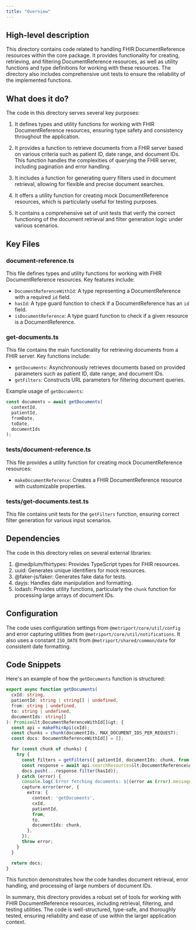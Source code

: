 ```yaml
---
title: "Overview"
---
```


## High-level description
This directory contains code related to handling FHIR DocumentReference resources within the core package. It provides functionality for creating, retrieving, and filtering DocumentReference resources, as well as utility functions and type definitions for working with these resources. The directory also includes comprehensive unit tests to ensure the reliability of the implemented functions.

## What does it do?
The code in this directory serves several key purposes:

1. It defines types and utility functions for working with FHIR DocumentReference resources, ensuring type safety and consistency throughout the application.

2. It provides a function to retrieve documents from a FHIR server based on various criteria such as patient ID, date range, and document IDs. This function handles the complexities of querying the FHIR server, including pagination and error handling.

3. It includes a function for generating query filters used in document retrieval, allowing for flexible and precise document searches.

4. It offers a utility function for creating mock DocumentReference resources, which is particularly useful for testing purposes.

5. It contains a comprehensive set of unit tests that verify the correct functioning of the document retrieval and filter generation logic under various scenarios.

## Key Files

### document-reference.ts
This file defines types and utility functions for working with FHIR DocumentReference resources. Key features include:

- `DocumentReferenceWithId`: A type representing a DocumentReference with a required `id` field.
- `hasId`: A type guard function to check if a DocumentReference has an `id` field.
- `isDocumentReference`: A type guard function to check if a given resource is a DocumentReference.

### get-documents.ts
This file contains the main functionality for retrieving documents from a FHIR server. Key functions include:

- `getDocuments`: Asynchronously retrieves documents based on provided parameters such as patient ID, date range, and document IDs.
- `getFilters`: Constructs URL parameters for filtering document queries.

Example usage of `getDocuments`:

```typescript
const documents = await getDocuments(
  contextId,
  patientId,
  fromDate,
  toDate,
  documentIds
);
```

### __tests__/document-reference.ts
This file provides a utility function for creating mock DocumentReference resources:

- `makeDocumentReference`: Creates a FHIR DocumentReference resource with customizable properties.

### __tests__/get-documents.test.ts
This file contains unit tests for the `getFilters` function, ensuring correct filter generation for various input scenarios.

## Dependencies
The code in this directory relies on several external libraries:

1. @medplum/fhirtypes: Provides TypeScript types for FHIR resources.
2. uuid: Generates unique identifiers for mock resources.
3. @faker-js/faker: Generates fake data for tests.
4. dayjs: Handles date manipulation and formatting.
5. lodash: Provides utility functions, particularly the `chunk` function for processing large arrays of document IDs.

## Configuration
The code uses configuration settings from `@metriport/core/util/config` and error capturing utilities from `@metriport/core/util/notifications`. It also uses a constant `ISO_DATE` from `@metriport/shared/common/date` for consistent date formatting.

## Code Snippets

Here's an example of how the `getDocuments` function is structured:

```typescript
export async function getDocuments(
  cxId: string,
  patientId: string | string[] | undefined,
  from: string | undefined,
  to: string | undefined,
  documentIds: string[]
): Promise&lt;DocumentReferenceWithId[]&gt; {
  const api = makeFhirApi(cxId);
  const chunks = chunk(documentIds, MAX_DOCUMENT_IDS_PER_REQUEST);
  const docs: DocumentReferenceWithId[] = [];

  for (const chunk of chunks) {
    try {
      const filters = getFilters({ patientId, documentIds: chunk, from, to });
      const response = await api.searchResources&lt;DocumentReference&gt;('DocumentReference', filters);
      docs.push(...response.filter(hasId));
    } catch (error) {
      console.log(`Error fetching documents: ${(error as Error).message}`);
      capture.error(error, {
        extra: {
          context: 'getDocuments',
          cxId,
          patientId,
          from,
          to,
          documentIds: chunk,
        },
      });
      throw error;
    }
  }

  return docs;
}
```

This function demonstrates how the code handles document retrieval, error handling, and processing of large numbers of document IDs.

In summary, this directory provides a robust set of tools for working with FHIR DocumentReference resources, including retrieval, filtering, and testing utilities. The code is well-structured, type-safe, and thoroughly tested, ensuring reliability and ease of use within the larger application context.